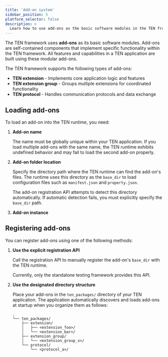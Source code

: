 ```yaml
---
title: 'Add-on system'
sidebar_position: 5
platform_selector: false
description: >
  Learn how to use add-ons as the basic software modules in the TEN framework to implement all application functionality.
---
```


The TEN framework uses **add-ons** as its basic software modules. Add-ons are self-contained components that implement specific functionality within the TEN framework. All features and capabilities in a TEN application are built using these modular add-ons.

The TEN framework supports the following types of add-ons:

- **TEN extension** - Implements core application logic and features
- **TEN extension group** - Groups multiple extensions for coordinated functionality  
- **TEN protocol** - Handles communication protocols and data exchange

## Loading add-ons

To load an add-on into the TEN runtime, you need:

1. **Add-on name**
   
   The name must be globally unique within your TEN application. If you load multiple add-ons with the same name, the TEN runtime exhibits undefined behavior and may fail to load the second add-on properly.

2. **Add-on folder location**

   Specify the directory path where the TEN runtime can find the add-on's files. The runtime uses this directory as the `base_dir` to load configuration files such as `manifest.json` and `property.json`.

   The add-on registration API attempts to detect this directory automatically. If automatic detection fails, you must explicitly specify the `base_dir` path.

3. **Add-on instance**

## Registering add-ons

You can register add-ons using one of the following methods:

1. **Use the explicit registration API**
   
   Call the registration API to manually register the add-on's `base_dir` with the TEN runtime.

   
   <Admonition type="info">
   Currently, only the standalone testing framework provides this API.
   </Admonition>

2. **Use the designated directory structure**
   
   Place your add-ons in the `ten_packages/` directory of your TEN application. The application automatically discovers and loads add-ons at startup when you organize them as follows:
   
   ```
   .
   └── ten_packages/
       ├── extension/
       │   ├── <extension_foo>/
       │   └── <extension_bar>/
       ├── extension_group/
       │   └── <extension_group_x>/
       └── protocol/
           └── <protocol_a>/
   ```
